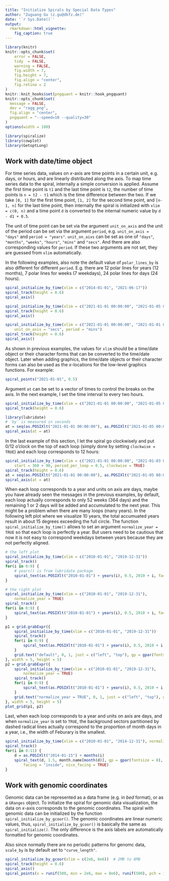 ```yaml
---
title: "Initialize Spirals by Special Data Types"
author: "Zuguang Gu (z.gu@dkfz.de)"
date: '`r Sys.Date()`'
output: 
  rmarkdown::html_vignette:
    fig_caption: true
---
```


```r
library(knitr)
knitr::opts_chunk$set(
    error = FALSE,
    tidy  = FALSE,
    warning = FALSE,
    fig.width = 7,
    fig.height = 7,
    fig.align = "center",
    fig.retina = 2
)
knitr::knit_hooks$set(pngquant = knitr::hook_pngquant)
knitr::opts_chunk$set(
  message = FALSE,
  dev = "ragg_png",
  fig.align = "center",
  pngquant = "--speed=10 --quality=30"
)
options(width = 100)
```

```r
library(spiralize)
library(cowplot)
library(GetoptLong)
```


## Work with date/time object

For time series data, values on _x_-axis are time points in a certain unit, e.g.
days, or hours, and are linearly distributed along the axis. To map time
series data to the spiral, internally a simple conversion is applied. Assume
the first time point is `t1` and the last time point is `t2`, the number of time points is `n = t2
- t1` which is the time difference between the two. If we take `[0, 1]` for the
first time point, `[1, 2]` for the second time point, and `[n-1, n]` for the last time point, then
internally the spiral is initialized with `xlim = c(0, n)` and a time point `d` is
converted to the internal numeric value by `d - d1 + 0.5`.

The unit of time point can be set via the argument `unit_on_axis` and the unit
of the period can be set via the argument `period`, e.g. `unit_on_axis =
"days"` and `period = "years"`. `unit_on_aixs` can be set as one of `"days"`,
`"months"`, `"weeks"`, `"hours"`, `"mins"` and `"secs"`. And there are also
corresponding values for `period`. If these two arguments are not set,
they are guessed from `xlim` automatically.

In the following examples, also note the default value of `polar_lines_by` is also different for different `period`. 
E.g. there are 12 polar lines for years (12 months), 7 polar lines for weeks (7 weekdays), 24 polar lines for days (24 hours).

```r
spiral_initialize_by_time(xlim = c("2014-01-01", "2021-06-17"))
spiral_track(height = 0.6)
spiral_axis()

spiral_initialize_by_time(xlim = c("2021-01-01 00:00:00", "2021-01-05 00:00:00"))
spiral_track(height = 0.6)
spiral_axis()

spiral_initialize_by_time(xlim = c("2021-01-01 00:00:00", "2021-01-01 00:10:00"),
    unit_on_axis = "secs", period = "mins")
spiral_track(height = 0.6)
spiral_axis()
```


As shown in previous examples, the values for `xlim` should be a time/date
object or their character forms that can be converted to the time/date object.
Later when adding graphics, the time/date objects or their character forms can
also be used as the _x_-locations for the low-level graphics functions. For example:

```r
spiral_points("2021-01-01", 0.5)
```

Argument `at` can be set to a vector of times to control the breaks on the axis.
In the next example, I set the time interval to every two hours.

```r
spiral_initialize_by_time(xlim = c("2021-01-01 00:00:00", "2021-01-05 00:00:00"))
spiral_track(height = 0.6)

library(lubridate)
# `by` is measured in seconds
at = seq(as.POSIXlt("2021-01-01 00:00:00"), as.POSIXlt("2021-01-05 00:00:00"), by = 2*60*60)
spiral_axis(at = at)
```

In the last example of this section, I let the spiral go clockwisely and put 0/12 o'clock on the 
top of each loop (simply done by setting `clockwise = TRUE`) and each loop corresponds to 12 hours:


```r
spiral_initialize_by_time(xlim = c("2021-01-01 00:00:00", "2021-01-03 00:00:00"),
    start = 360 + 90, period_per_loop = 0.5, clockwise = TRUE)
spiral_track(height = 0.6)
at = seq(as.POSIXlt("2021-01-01 00:00:00"), as.POSIXlt("2021-01-05 00:00:00"), by = 2*60*60)
spiral_axis(at = at)
```

When each loop corresponds to a year and units on axis are days, maybe you
have already seen the messages in the previous examples, by default, each loop
actually corresponds to only 52 weeks (364 days) and the remaining 1 or 2
days will be added and accumulated to the next year. This might be a problem
when there are many loops (many years). In the following left plot where we
visualize 10 years, the total accumuated years result in about 15 degrees exceeding
the full circle. The function `spiral_initialize_by_time()` allows to set an
argument `normalize_year = TRUE` so that each loop is perfectly a year. But
users need to be cautious that now it is not easy to correspond weekdays
between years because they are not perfectly aligned.


```r
# the left plot
spiral_initialize_by_time(xlim = c("2010-01-01", "2019-12-31"))
spiral_track()
for(i in 0:9) {
    # years() is from lubridate package
    spiral_text(as.POSIXlt("2010-01-01") + years(i), 0.5, 2010 + i, facing = "inside")
}

# the right plot
spiral_initialize_by_time(xlim = c("2010-01-01", "2019-12-31"),
    normalize_year = TRUE)
spiral_track()
for(i in 0:9) {
    spiral_text(as.POSIXlt("2010-01-01") + years(i), 0.5, 2010 + i, facing = "inside")
}

```

```r
p1 = grid.grabExpr({
    spiral_initialize_by_time(xlim = c("2010-01-01", "2019-12-31"))
    spiral_track()
    for(i in 0:9) {
        spiral_text(as.POSIXlt("2010-01-01") + years(i), 0.5, 2010 + i, facing = "inside")
    }
    grid.text("default", 0, 1, just = c("left", "top"), gp = gpar(fontsize = 14))
}, width = 5, height = 5)
p2 = grid.grabExpr({
    spiral_initialize_by_time(xlim = c("2010-01-01", "2019-12-31"),
        normalize_year = TRUE)
    spiral_track()
    for(i in 0:9) {
        spiral_text(as.POSIXlt("2010-01-01") + years(i), 0.5, 2010 + i, facing = "inside")
    }
    grid.text("normalize_year = TRUE", 0, 1, just = c("left", "top"), gp = gpar(fontsize = 14))
}, width = 5, height = 5)
plot_grid(p1, p2)
```

Last, when each loop corresponds to a year and units on axis are days, and
when `normalize_year` is set to `TRUE`, the background sectors partitioned by
dashed radical lines actually correspond to the proportion of month days in a year, i.e., the
width of Feburary is the smallest.

```r
spiral_initialize_by_time(xlim = c("2010-01-01", "2014-12-31"), normalize_year = TRUE)
spiral_track()
for(i in 0:11) {
    d = as.POSIXlt("2014-01-15") + months(i)
    spiral_text(d, 1.5, month.name[month(d)], gp = gpar(fontsize = 8), 
        facing = "inside", nice_facing = TRUE)
}
```

## Work with genomic coordinates

Genomic data can be represented as a data frame (e.g. in _bed_ format), or as
a `GRanges` object. To initialize the spiral for genomic data visualization,
the data on _x_-axis corresponds to the genomic coordinates. The spiral with
genomic data can be initialized by the function
`spiral_initialize_by_gcoor()`.  The genomic coordinates are linear numeric
values, thus, `spiral_initialize_by_gcoor()` is basically the same as
`spiral_initialize()`. The only difference is the axis labels are
automatically formatted for genomic coordinates.

Also since normally there are no periodic patterns for genomc data, `scale_by`
is by default set to `"curve_length"`.

```r
spiral_initialize_by_gcoor(xlim = c(2e6, 8e6))  # 2MB to 8MB
spiral_track(height = 0.6)
spiral_axis()
spiral_points(x = runif(500, min = 2e6, max = 8e6), runif(500), pch = 16, gp = gpar(col = 2))
```
